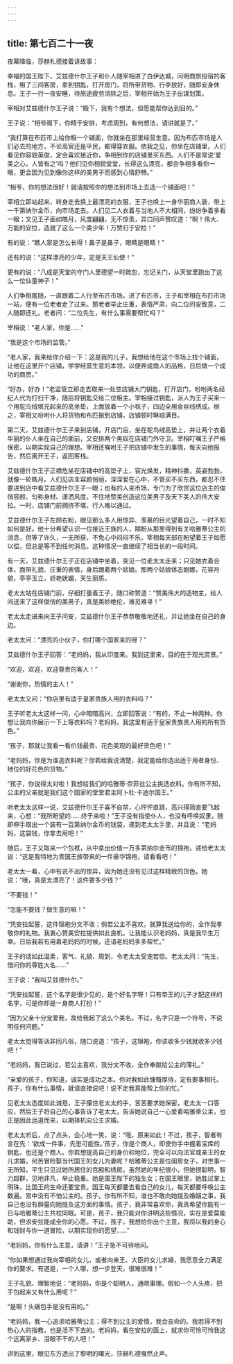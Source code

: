 ```yaml
---
---
---
```

title: 第七百二十一夜
---






夜幕降临，莎赫札德接着讲故事：





幸福的国王陛下，艾兹德什尔王子和仆人随宰相进了白伊达城，问明商旅投宿的客栈，租了三间客房，拿到钥匙，打开房门，将所带货物、行李放好，随即安身休息。王子一行一夜安睡，待旅途疲劳消除之后，宰相开始为王子出谋划策。

宰相对艾兹德什尔王子说：“殿下，我有个想法，但愿能帮你达到目的。”

王子说：“相爷阁下，你精于安排，考虑周到，有何想法，请讲就是了。”

“我打算在布匹市上给你租一个铺面，你就坐在那里经营生意。因为布匹市场是人们必去的地方，不论高官还是平民，都得穿衣服。依我之见，你坐在店铺里，人们看见你容貌英俊，定会喜欢接近你，争相到你的店铺里买东西。人们不是常说‘爱美之心，人皆有之’吗？他们见你相貌堂堂，长得这么漂亮，都会争相多看你一眼，更会因为见到像你这样的美男子而感到心情舒畅。”

“相爷，你的想法很好！就请按照你的想法到市场上去选一个铺面吧！”

宰相立即站起来，转身走去换上最漂亮的衣服，王子也唤上一身华丽商人装，带上一千第纳尔金币，向市场走去。人们见二人衣着与当地人不大相同，纷纷争着多看一眼；又见王子面如皓月，风度翩翩，无不惊羡，异口同声赞叹道：“啊！伟大、万能的安拉，造就了这么一个美少年！万赞归于安拉！”

有的说：“瞧人家是怎么长得！鼻子是鼻子，眼睛是眼睛！”

还有的说：“这样漂亮的少年，定是天王仙使！”

更有的说：“八成是天堂的守门人里德望一时疏忽，忘记关门，从天堂里跑出了这么一位仙童神子！”

人们争相尾随，一直跟着二人行至布匹市场。进了布匹市，王子和宰相在布匹市场一站，便有一位老者走了过来。那老者举止庄重，表情严肃，向二位问安致意，二人随即还礼。老者问：“二位先生，有什么事需要帮忙吗？”

宰相说：“老人家，你是……”

“我是这个市场的监管。”

“老人家，我来给你介绍一下：这是我的儿子，我想给他在这个市场上找个铺面，让他在这里开个店铺，学学经营生意的本领，以便养成商人的品格，日后做一个成功的商贾。”

“好办，好办！”老监管立即走去取来一处空店铺大门钥匙，打开店门，吩咐两名经纪人代为打扫干净，随后将钥匙交给二位租主。宰相接过钥匙，派人为王子买来一个用鸵鸟绒填充起来的高坐垫，上面放着一个小毯子，四边全用金丝线绣成。继之，宰相又吩咐仆人将货物和布匹搬到店铺，店铺顿时琳琅满目。

第二天，艾兹德什尔王子来到店铺，开店门后，坐在鸵鸟绒高垫上，并让两个衣着华丽的仆人坐在自己的面前，又安排两个黑奴在店铺门外守卫。宰相叮嘱王子严格保密，以期实现自己的理想。宰相还嘱咐王子把店铺中发生的事情，每天向他报告，然后离开王子，返回客栈。

艾兹德什尔王子正襟危坐在店铺中的高垫子上，容光焕发，精神抖擞，英姿勃勃，就像一轮皓月。人们见店主容颜俏丽，深深爱在心中，不管买不买东西，都忍不住要进到店中看艾兹德什尔王子一眼；也有的人来市场，专门为了欣赏这位店主的俊俏容颜、匀称身材、潇洒风度，不住地赞美创造这位美男子及天下美人的伟大安拉。一时，店铺门前拥挤不堪，行人难以通过。

艾兹德什尔王子左顾右盼，眼见那么多人用惊异、羡慕的目光望着自己，一时不知如何是好。他十分希望认识一位接近王族的人，期盼从那里得到有关哈雅蒂公主的消息，但等了许久，一无所获，不免心中闷闷不乐。宰相每天部在盼望着王子如愿以偿，但总是等不到任何消息。这种情况一直继续了相当长的一段时间。

有一天，艾兹德什尔王子正在店铺中坐着，突见一位老太太走来；只见她衣着合体，面带礼貌、庄重的表情，身后跟着两个姑娘。那两个姑娘体态蛔娜，花容月貌，亭亭玉立，娇艳妩媚，天生丽质。

老太太站在店铺门前，仔细打量着王子，随口称赞道：“赞美伟大的造物主，给人间送来了这样俊俏的美男子，真是美妙绝伦，难觅难寻！”

老太太走进来向王子问安，艾兹德什尔王子恭恭敬敬地还礼，并让她坐在自己的身边。

老太太问：“漂亮的小伙子，你打哪个国家来的呀？”

艾兹德什尔王子回答：“老妈妈，我从印度来。我到这里来，目的在于观光赏景。”

“欢迎，欢迎，欢迎尊贵的客人！”

“谢谢你，热情的主人！”

老太太又问：“你店里有适于皇家贵族人用的衣料吗？”

王子听老太太这样一问，心中暗暗高兴，立即回答说：“有的，不止一种两种。你想让我向你展示一下上等衣料吗？老妈妈，我这里有适于皇家贵族贵人用的所有货色。”

“孩子，那就让我看一看价钱最贵、花色美观的最好货色吧！”

“老妈妈，你是为谁选衣料呢？你若给我说清楚，我定能给你选出适于用者身份、地位的好花色的货物。”

“孩子，你说得太对啦！我想给我们的哈雅蒂·奈菲丝公主挑选衣料。你有所不知，公主的父亲就是我们这个国家的堂堂君主阿卜杜·卡迪尔国王。”

听老太太这样一说，艾兹德什尔王子喜不自禁，心怦怦直跳，高兴得简直要飞起来，心想：“我所盼望的……终于来啦！”王子没有指使仆人，也没有呼唤奴隶，随即伸手取出一个装有一百第纳尔金币的钱袋，递到老太太手里，并且说：“老妈妈，这袋钱，你拿去用吧！”

随后，王子又取来一个包袱，从中拿出价值一万多第纳尔金币的锦袍，递给老太太说：“这是我特地为贵国王族带来的一件豪华锦袍，请看看吧！”

老太太一看，心中有说不出的惊异，因为她还没有见过这样精致的货色。她说：“哦，真是太漂亮了！这件要多少钱？”

“不要钱！”

“怎能不要钱？做生意的嘛！”

“凭安拉起誓，这件锦袍分文不收；倘若公主不喜欢，就算我送给你的，全作我孝敬你的礼物。我衷心赞美安拉提供如此良机，让我能认识老妈妈，真是我毕生万幸。日后我若有用着老妈妈的时候，还请老妈妈多多帮忙。”

王子的话如此温柔，客气、礼貌、周到，令老太太受宠若惊。老太太问：“先生，借问你的尊姓大名……”

王子说：“我叫艾兹德什尔。”

“凭安拉起誓，这个名字是很少见的，是个好名字呀！只有帝王的儿子才配这样的名字，可是你却是一身商人打扮！”

“因为父亲十分宠爱我，故给我起了这么个美名。不过，名字只是一个符号，不说明任何问题。”

老太太觉得答话非同凡俗，随口说道：“孩子，这锦袍，你该收多少钱就收多少钱吧！”

“老妈妈，我已说过，若公主喜欢，我分文不收，全作奉献给公主的薄礼。”

“亲爱的孩子，你知道，诚实是成功之本。你对我如此慷慨厚待，定有要事相托。孩子，你有什么事情，就请直接说吧！说不定我真能帮上你的忙。”

见老太太态度如此诚恳，王子攥住老太太的手，苦苦要求她保密，老太太一口答应，然后王子将自己的心事告诉了老太太，告诉她说自己一心爱着哈雅蒂公主，也正是因此远道而来，以期择机向公主求婚。

老太太听后，点了点头，会心地一笑，说：“哦，原来如此！不过，孩子，智者有言在先：‘欲成一件事，先思可能性。’孩子，你是个商人，即使你手中握着宝库的钥匙，也还是个商人。你若想提高自己的身价和地位，完全可以向法官或亲王的女儿求婚，何苦冒险娶当代国王的女儿为妻呢？哈雅蒂公主是位闺房女子，对世事一无所知，平生只见过她所居住的宫殿和绣房。虽然她的年纪很小，但她很聪明，智力超群，见地非凡，举止稳重。她是国王陛下的独生女；在国王眼里，她胜过掌上明珠，比国王的生命还要宝贵。国王每天都要去看自己的女儿，每天都要呼唤公主数遍。宫中没有不怕公主的。孩子，你有所不知，谁也不敢向她提及婚姻之事，我自己也没有胆量向她提及这方面的事情。孩子，我非常喜欢你，我真希望你能有一日与哈雅蒂公主共枕同眠。可是，孩子，我只能对你讲明这些情况，实在是爱莫能助，但求安拉能成全你的心愿。不过，孩子，我想给你出个主意，我将以我的身心和钱财与你一道冒险，以期实现你的愿望……”

“老妈妈，你有什么主意，请讲！”王子急不可待地问。

“你如果想通过我向宰相的女儿，或者向亲王、大臣的女儿求婚，我愿意全力满足你的要求。有道是，一个人哪，想一步登天，很难很难！”

王子礼貌、理智地说：“老妈妈，你是个聪明人，通晓事理。假如一个人头疼，把手包起来又有什么用呢？”

“是啊！头痛包手是没有用的。”

“老妈妈，我一心追求哈雅蒂公主；得不到公主的爱情，我会丧命的。我若得不到热心人的指教，也是活不下去的。老妈妈，看在安拉的面上，就求你可怜可怜我这个远离家乡、泪眼不干的人吧！”





讲到这里，眼见东方透出了黎明的曙光，莎赫札德戛然止声。